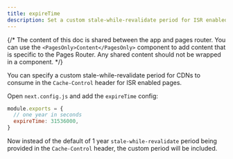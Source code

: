 ```yaml
---
title: expireTime
description: Set a custom stale-while-revalidate period for ISR enabled pages.
---
```


{/* The content of this doc is shared between the app and pages router. You can use the `<PagesOnly>Content</PagesOnly>` component to add content that is specific to the Pages Router. Any shared content should not be wrapped in a component. */}

You can specify a custom stale-while-revalidate period for CDNs to consume in the `Cache-Control` header for ISR enabled pages.

Open `next.config.js` and add the `expireTime` config:

```js filename="next.config.js"
module.exports = {
  // one year in seconds
  expireTime: 31536000,
}
```

Now instead of the default of 1 year `stale-while-revalidate` period being provided in the `Cache-Control` header, the custom period will be included.
